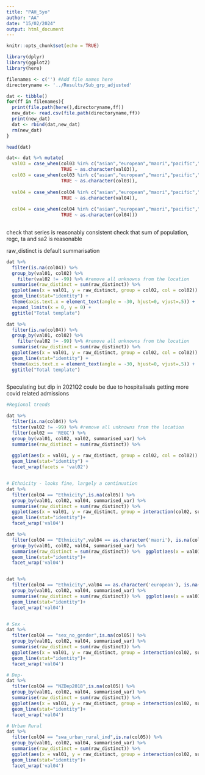 ```yaml
---
title: "PAH_5yo"
author: "AA"
date: "15/02/2024"
output: html_document
---
```


```r
knitr::opts_chunk$set(echo = TRUE)
```

```r
library(dplyr)
library(ggplot2)
library(here)
```


```r

filenames <- c('') #Add file names here
directoryname <- '../Results/Sub_grp_adjusted'

dat <- tibble()
for(ff in filenames){
  print(file.path(here(),directoryname,ff))
  new_dat<- read.csv(file.path(directoryname,ff))
  print(new_dat)
  dat <- rbind(dat,new_dat)
  rm(new_dat)
}

```



```r
head(dat)

```


```r

dat<- dat %>% mutate(
  val03 = case_when(col03 %in% c("asian","european","maori","pacific","MELAA","other") ~ as.character(col03),
                    TRUE ~ as.character(val03)),
  col03 = case_when(col03 %in% c("asian","european","maori","pacific","MELAA","other") ~ 'Ethnicity',
                    TRUE ~ as.character(col03)),
  
  val04 = case_when(col04 %in% c("asian","european","maori","pacific","MELAA","other") ~ as.character(col04),
                    TRUE ~ as.character(val04)),
  
  col04 = case_when(col04 %in% c("asian","european","maori","pacific","MELAA","other") ~ 'Ethnicity',
                    TRUE ~ as.character(col04)))
  


```

check that series is reasonably consistent
check that sum of population, regc, ta and sa2 is reasonable


raw_distinct is default summarisation
```r


dat %>% 
  filter(is.na(col04)) %>%
  group_by(val01, col02) %>%
    filter(val02 != -99) %>% #remove all unknowns from the location
  summarise(raw_distinct = sum(raw_distinct)) %>%
  ggplot(aes(x = val01, y = raw_distinct, group = col02, col = col02)) +
  geom_line(stat="identity") +
  theme(axis.text.x = element_text(angle = -30, hjust=0, vjust=.5)) +
  expand_limits(x = 0, y = 0) +
  ggtitle("Total template")

dat %>% 
  filter(is.na(col04)) %>%
  group_by(val01, col02) %>%
    filter(val02 != -99) %>% #remove all unknowns from the location
  summarise(raw_distinct = sum(raw_distinct)) %>%
  ggplot(aes(x = val01, y = raw_distinct, group = col02, col = col02)) +
  geom_line(stat="identity") +
  theme(axis.text.x = element_text(angle = -30, hjust=0, vjust=.5)) +
  ggtitle("Total template")
  

```
Speculating but dip in 2021Q2 coule be due to hospitalisals getting more covid related admissions



```r

#Regional trends

dat %>% 
  filter(is.na(col04)) %>%
  filter(val02 != -99) %>% #remove all unknowns from the location
  filter(col02 == 'REGC') %>%
  group_by(val01, col02, val02, summarised_var) %>%
  summarise(raw_distinct = sum(raw_distinct)) %>%
  
  ggplot(aes(x = val01, y = raw_distinct, group = col02, col = col02)) +
  geom_line(stat="identity") +
  facet_wrap(facets = 'val02')



```





```r
# Ethnicity - looks fine, largely a continuation
dat %>% 
  filter(col04 == "Ethnicity",is.na(col05)) %>%
  group_by(val01, col02, val04, summarised_var) %>%
  summarise(raw_distinct = sum(raw_distinct)) %>%
  ggplot(aes(x = val01, y = raw_distinct, group = interaction(col02, summarised_var), col = col02, linetype = summarised_var)) +
  geom_line(stat="identity")+
  facet_wrap('val04')

dat %>% 
  filter(col04 == "Ethnicity",val04 == as.character('maori'), is.na(col05)) %>%
  group_by(val01, col02, val04, summarised_var) %>%
  summarise(raw_distinct = sum(raw_distinct)) %>%  ggplot(aes(x = val01, y = raw_distinct, group = interaction(col02, summarised_var), col = col02, linetype = summarised_var)) +
  geom_line(stat="identity")+
  facet_wrap('val04')


dat %>% 
  filter(col04 == "Ethnicity",val04 == as.character('european'), is.na(col05)) %>%
  group_by(val01, col02, val04, summarised_var) %>%
  summarise(raw_distinct = sum(raw_distinct)) %>%  ggplot(aes(x = val01, y = raw_distinct, group = interaction(col02, summarised_var), col = col02, linetype = summarised_var)) +
  geom_line(stat="identity")+
  facet_wrap('val04')


# Sex - 
dat %>% 
  filter(col04 == "sex_no_gender",is.na(col05)) %>%
  group_by(val01, col02, val04, summarised_var) %>%
  summarise(raw_distinct = sum(raw_distinct)) %>%
  ggplot(aes(x = val01, y = raw_distinct, group = interaction(col02, summarised_var), col = col02, linetype = summarised_var)) +
  geom_line(stat="identity")+
  facet_wrap('val04')

# Dep- 
dat %>% 
  filter(col04 == "NZDep2018",is.na(col05)) %>%
  group_by(val01, col02, val04, summarised_var) %>%
  summarise(raw_distinct = sum(raw_distinct)) %>%
  ggplot(aes(x = val01, y = raw_distinct, group = interaction(col02, summarised_var), col = col02, linetype = summarised_var)) +
  geom_line(stat="identity")+
  facet_wrap('val04')

# Urban Rural 
dat %>% 
  filter(col04 == "swa_urban_rural_ind",is.na(col05)) %>%
  group_by(val01, col02, val04, summarised_var) %>%
  summarise(raw_distinct = sum(raw_distinct)) %>%
  ggplot(aes(x = val01, y = raw_distinct, group = interaction(col02, summarised_var), col = col02, linetype = summarised_var)) +
  geom_line(stat="identity")+
  facet_wrap('val04')

```


